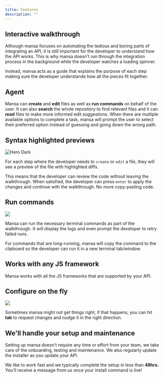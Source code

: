 ```yaml
---
title: Features
description: ""
---
```


## Interactive walkthrough

Although mansa focuses on automating the tedious and boring parts of integrating an API, it is still important for the developer to understand how the API works.
This is why mansa doesn't run through the integration process in the background while the developer watches a loading spinner.

Instead, mansa acts as a guide that explains the purpose of each step making sure the developer understands how all the pieces fit together.

## Agent

Mansa can **create** and **edit** files as well as **run commands** on behalf of the user.
It can also **search** the whole repository to find relevant files and it can **read** files to make more informed edit suggestions.
When there are multiple available options to complete a task, mansa will prompt the user to select their preferred option instead of guessing and going down the wrong path.

## Syntax highlighted previews

<Frame>
  <img
    className="hidden dark:block"
    src="/images/features-syntax-highlighting.png"
    alt="Hero Dark"
  />
</Frame>

For each step where the developer needs to `create` or `edit` a file, they will see a preview of the file with highlighted diffs.

This means that the developer can review the code without leaving the walkthrough. When satisfied, the developer can press `enter` to apply the changes and continue with the walkthrough.
No more copy-pasting code.

## Run commands

<Frame>
  <img src="/images/run-commands.png" style={{ borderRadius: "0.5rem" }} />
</Frame>

Mansa can run the necessary terminal commands as part of the walkthrough. It will display the logs and even prompt the developer to retry failed runs.

For commands that are long-running, mansa will copy the command to the clipboard so the developer can run it in a new terminal tab/window.

## Works with any JS framework

Mansa works with all the JS frameworks that are supported by your API.

## Configure on the fly

<Frame>
  <img className="hidden dark:block" src="/images/features-change-on-fly.png" />
</Frame>

Sometimes mansa might not get things right, if that happens, you can hit **tab** to request changes and nudge it in the right direction.

## We'll handle your setup and maintenance

Setting up mansa doesn't require any time or effort from your team, we take care of the onboarding, testing and maintenance.
We also regularly update the installer as you update your API.

We like to work fast and we typically complete the setup in less than **48hrs.**
You'll receive a message from us once your install command is live!
